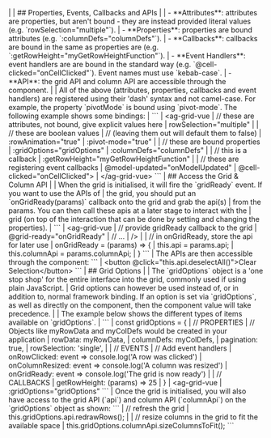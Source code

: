 <framework-specific-section frameworks="vue">
|
| ## Properties, Events, Callbacks and APIs
|
| - **Attributes**: attributes are properties, but aren't bound - they are instead provided literal values (e.g. `rowSelection="multiple"`).
| - **Properties**: properties are bound attributes (e.g. `:columnDefs="columnDefs"`).
| - **Callbacks**: callbacks are bound in the same as properties are (e.g. `:getRowHeight="myGetRowHeightFunction"`).
| - **Event Handlers**: event handlers are are bound in the standard way (e.g. `@cell-clicked="onCellClicked"`). Event names must use `kebab-case`.
| - **API**: the grid API and column API are accessible through the component.
|
| All of the above (attributes, properties, callbacks and event handlers) are registered using their 'dash' syntax and not camel-case. For example, the property `pivotMode` is bound using `pivot-mode`. The following example shows some bindings:
|
</framework-specific-section>

<framework-specific-section frameworks="vue">
```
| &lt;ag-grid-vue
|    // these are attributes, not bound, give explicit values here
|    rowSelection="multiple"
|
|    // these are boolean values
|    // (leaving them out will default them to false)
|    :rowAnimation="true"
|    :pivot-mode="true"
|
|    // these are bound properties
|    :gridOptions="gridOptions"
|    :columnDefs="columnDefs"
|
|    // this is a callback
|    :getRowHeight="myGetRowHeightFunction"
|
|    // these are registering event callbacks
|    @model-updated="onModelUpdated"
|    @cell-clicked="onCellClicked">
| &lt;/ag-grid-vue>
```
</framework-specific-section>

<framework-specific-section frameworks="vue">
| ## Access the Grid & Column API
|
| When the grid is initialised, it will fire the `gridReady` event. If you want to use the APIs of
| the grid, you should put an `onGridReady(params)` callback onto the grid and grab the api(s)
| from the params. You can then call these apis at a later stage to interact with the
| grid (on top of the interaction that can be done by setting and changing the properties).
|
</framework-specific-section>

<framework-specific-section frameworks="vue">
```
| &lt;ag-grid-vue
|     // provide gridReady callback to the grid
|     @grid-ready="onGridReady"
|     // ...
| />
|
| // in onGridReady, store the api for later use
| onGridReady = (params) => {
|     this.api = params.api;
|     this.columnApi = params.columnApi;
| }
```
</framework-specific-section>

<framework-specific-section frameworks="vue">
| The APIs are then accessible through the component:
</framework-specific-section>

<framework-specific-section frameworks="vue">
```
| &lt;button @click="this.api.deselectAll()">Clear Selection&lt;/button>
```
</framework-specific-section>

<framework-specific-section frameworks="vue">
| ## Grid Options
|
| The `gridOptions` object is a 'one stop shop' for the entire interface into the grid, commonly used if using plain JavaScript.
| Grid options can however be used instead of, or in addition to, normal framework binding. If an option is set via `gridOptions`, as well as directly on the component, then the component value will take precedence.
|
| The example below shows the different types of items available on `gridOptions`.
|
</framework-specific-section>

<framework-specific-section frameworks="vue">
```
| const gridOptions = {
|     // PROPERTIES
|     // Objects like myRowData and myColDefs would be created in your application
|     rowData: myRowData,
|     columnDefs: myColDefs,
|     pagination: true,
|     rowSelection: 'single',
|
|     // EVENTS
|     // Add event handlers
|     onRowClicked: event => console.log('A row was clicked')
|     onColumnResized: event => console.log('A column was resized')
|     onGridReady: event => console.log('The grid is now ready')
|
|     // CALLBACKS
|     getRowHeight: (params) => 25
| }
| &lt;ag-grid-vue
|     :gridOptions="gridOptions"
```
</framework-specific-section>

<framework-specific-section frameworks="vue">
| Once the grid is initialised, you will also have access to the grid API (`api`) and column API (`columnApi`) on the `gridOptions` object as shown:
</framework-specific-section>

<framework-specific-section frameworks="vue">
```
| // refresh the grid
| this.gridOptions.api.redrawRows();
|
| // resize columns in the grid to fit the available space
| this.gridOptions.columnApi.sizeColumnsToFit();
```
</framework-specific-section>